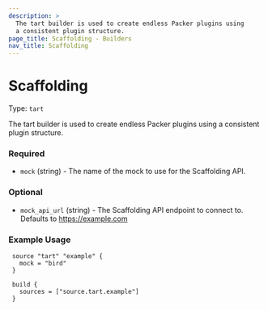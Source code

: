 ```yaml
---
description: >
  The tart builder is used to create endless Packer plugins using
  a consistent plugin structure.
page_title: Scaffolding - Builders
nav_title: Scaffolding
---
```


# Scaffolding

Type: `tart`

<!--
  Include a short description about the builder. This is a good place
  to call out what the builder does, and any requirements for the given
  builder environment. See https://www.packer.io/docs/builders/null
-->

The tart builder is used to create endless Packer plugins using
a consistent plugin structure.


<!-- Builder Configuration Fields -->

### Required

- `mock` (string) - The name of the mock to use for the Scaffolding API.


<!--
  Optional Configuration Fields

  Configuration options that are not required or have reasonable defaults
  should be listed under the optionals section. Defaults values should be
  noted in the description of the field
-->

### Optional

- `mock_api_url` (string) - The Scaffolding API endpoint to connect to.
  Defaults to https://example.com



<!--
  A basic example on the usage of the builder. Multiple examples
  can be provided to highlight various build configurations.

-->
### Example Usage


```hcl
 source "tart" "example" {
   mock = "bird"
 }

 build {
   sources = ["source.tart.example"]
 }
```


